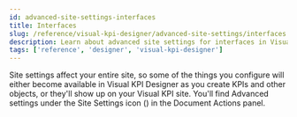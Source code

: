 ```yaml
---
id: advanced-site-settings-interfaces
title: Interfaces
slug: /reference/visual-kpi-designer/advanced-site-settings/interfaces
description: Learn about advanced site settings for interfaces in Visual KPI Designer, including configurations for connecting and managing data sources across your Visual KPI site.
tags: ['reference', 'designer', 'visual-kpi-designer']
---
```


<head>
  <title>Interfaces</title>
  <meta name="keywords" content="Interfaces, Advanced Site Settings, Visual KPI Designer, designer, Visual KPI, data source management, site-wide configuration, reference"/>
</head>



Site settings affect your entire site, so some of the things you configure will either become available in Visual KPI Designer as you create KPIs and other objects, or they'll show up on your Visual KPI site. You'll find  Advanced settings under the Site Settings icon (<PngFont name='options28' />) in the Document Actions panel.

<JsonToTable jsonData={table} />